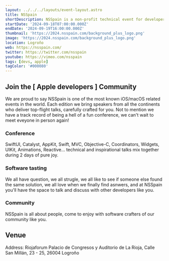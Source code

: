 ```yaml
---
layout: ../../../layouts/event-layout.astro
title: NSSpain
shortDescription: NSSpain is a non-profit technical event for developers, artists and creators interested in making software for Apple platforms. BiznagaFest es el gran evento IT de la Costa del Sol para las comunidades "Google developers" de España, que se reúnen para ofrecer conferencias y workshops sobre Devops, Backend, Frontend, Chatbots, IA, Blockchain y soft skills.
startDate: '2024-09-18T07:00:00.000Z'
endDate: '2024-09-19T16:00:00.000Z'
thumbnail: 'https://2024.nsspain.com/background_plus_logo.png'
image: 'https://2024.nsspain.com/background_plus_logo.png'
location: Logroño
web: https://nsspain.com/
twitter: https://twitter.com/nsspain
youtube: https://vimeo.com/nsspain
tags: [devs, apple]
tagColor: '#000080'
---
```



## Join the [ Apple developers ] Community

We are proud to say NSSpain is one of the most known iOS/macOS related events in the world. Each edition we bring speakers from all the continents who deliver top-flight talks, carefully crafted for you. Not to mention we have a track record of being a hell of a fun conference, we can't wait to meet eveyone in person again!

### Conference

SwiftUI, Catalyst, AppKit, Swift, MVC, Objective-C, Coordinators, Widgets, UIKit, Animations, Reactive... technical and inspirational talks mix together during 2 days of pure joy.

### Software tasting

We all have question, we all strugle, we all like to see if someone else found the same solution, we all love when we finally find asnwers, and at NSSpain you'll have the space to talk and discuss with other developers like you.

### Community

NSSpain is all about people, come to enjoy with software crafters of our community like you.

## Venue

Address: Riojaforum Palacio de Congresos y Auditorio de La Rioja, Calle San Millán, 23 - 25, 26004 Logroño

<GoogleMap
  src="https://www.google.com/maps/embed?pb=!1m18!1m12!1m3!1d2942.9384441857364!2d-2.4351017077511936!3d42.47159785375297!2m3!1f0!2f0!3f0!3m2!1i1024!2i768!4f13.1!3m3!1m2!1s0xd5aab0e0eac4abf%3A0xe824e174cbb2c4b7!2sRiojaforum%20Palacio%20de%20Congresos%20y%20Auditorio%20de%20La%20Rioja!5e0!3m2!1ses!2ses!4v1718167969073!5m2!1ses!2ses"
  ariaLabel="Riojaforum Palacio de Congresos y Auditorio de La Rioja, Calle San Millán, 23 - 25, 26004 Logroño"
/>
